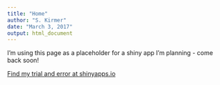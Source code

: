 ```yaml
---
title: "Home"
author: "S. Kirmer"
date: "March 3, 2017"
output: html_document
---
```



I'm using this page as a placeholder for a shiny app I'm planning - come back soon!

[Find my trial and error at shinyapps.io](https://skirmer.shinyapps.io/firstapp/)
